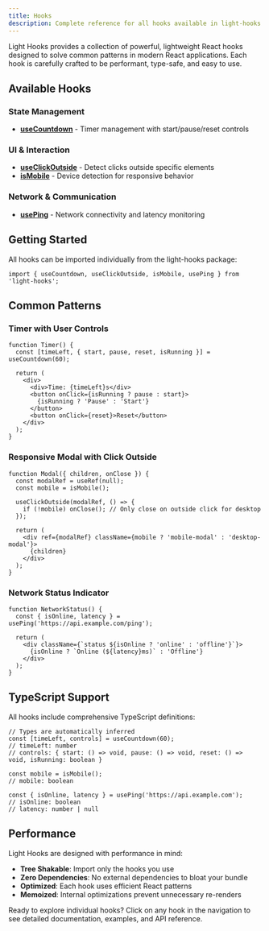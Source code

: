 ```yaml
---
title: Hooks
description: Complete reference for all hooks available in light-hooks package.
---
```


Light Hooks provides a collection of powerful, lightweight React hooks designed to solve common patterns in modern React applications. Each hook is carefully crafted to be performant, type-safe, and easy to use.

## Available Hooks

### State Management
- **[useCountdown](/docs/getting-started/hooks/use-countdown)** - Timer management with start/pause/reset controls

### UI & Interaction
- **[useClickOutside](/docs/getting-started/hooks/use-click-outside)** - Detect clicks outside specific elements
- **[isMobile](/docs/getting-started/hooks/is-mobile)** - Device detection for responsive behavior

### Network & Communication
- **[usePing](/docs/getting-started/hooks/use-ping)** - Network connectivity and latency monitoring

## Getting Started

All hooks can be imported individually from the light-hooks package:

```tsx
import { useCountdown, useClickOutside, isMobile, usePing } from 'light-hooks';
```

## Common Patterns

### Timer with User Controls
```tsx
function Timer() {
  const [timeLeft, { start, pause, reset, isRunning }] = useCountdown(60);
  
  return (
    <div>
      <div>Time: {timeLeft}s</div>
      <button onClick={isRunning ? pause : start}>
        {isRunning ? 'Pause' : 'Start'}
      </button>
      <button onClick={reset}>Reset</button>
    </div>
  );
}
```

### Responsive Modal with Click Outside
```tsx
function Modal({ children, onClose }) {
  const modalRef = useRef(null);
  const mobile = isMobile();
  
  useClickOutside(modalRef, () => {
    if (!mobile) onClose(); // Only close on outside click for desktop
  });
  
  return (
    <div ref={modalRef} className={mobile ? 'mobile-modal' : 'desktop-modal'}>
      {children}
    </div>
  );
}
```

### Network Status Indicator
```tsx
function NetworkStatus() {
  const { isOnline, latency } = usePing('https://api.example.com/ping');
  
  return (
    <div className={`status ${isOnline ? 'online' : 'offline'}`}>
      {isOnline ? `Online (${latency}ms)` : 'Offline'}
    </div>
  );
}
```

## TypeScript Support

All hooks include comprehensive TypeScript definitions:

```tsx
// Types are automatically inferred
const [timeLeft, controls] = useCountdown(60);
// timeLeft: number
// controls: { start: () => void, pause: () => void, reset: () => void, isRunning: boolean }

const mobile = isMobile();
// mobile: boolean

const { isOnline, latency } = usePing('https://api.example.com');
// isOnline: boolean
// latency: number | null
```

## Performance

Light Hooks are designed with performance in mind:

- **Tree Shakable**: Import only the hooks you use
- **Zero Dependencies**: No external dependencies to bloat your bundle
- **Optimized**: Each hook uses efficient React patterns
- **Memoized**: Internal optimizations prevent unnecessary re-renders

Ready to explore individual hooks? Click on any hook in the navigation to see detailed documentation, examples, and API reference.
